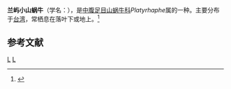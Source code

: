 {{Speciesbox
| taxon = Platyrhaphe lanyuensis
| binomial_authority = Lee et Wu, 2001
}}
'''兰屿小山蜗牛'''（学名：''{{lang|la|Platyrhaphe lanyuensis}}''），是[[中腹足目|中腹足目]][[山蜗牛科|山蜗牛科]]''Platyrhaphe''属的一种。主要分布于[[台湾|台湾]]，常栖息在落叶下或地上。<ref>{{cite web|url=http://shell.sinica.edu.tw/chinese/shellbase_detail.php?science_no=241|title=国际贝库：兰屿小山蜗牛|publisher=台湾贝类资料库|accessdate=2009-08-11|archive-date=2016-03-04|archive-url=https://web.archive.org/web/20160304112423/http://shell.sinica.edu.tw/chinese/shellbase_detail.php?science_no=241|dead-url=no}}</ref>

== 参考文献 ==
{{reflist}}
{{Taxonbar|from=Q10893565}}

[[Category:環口螺科|L]]
[[Category:_2001年描述的动物|L]]